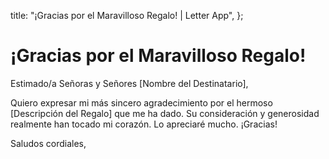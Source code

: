   title: "¡Gracias por el Maravilloso Regalo! | Letter App",
};

# ¡Gracias por el Maravilloso Regalo!

Estimado/a Señoras y Señores [Nombre del Destinatario],

Quiero expresar mi más sincero agradecimiento por el hermoso [Descripción del Regalo] que me ha dado. Su consideración y generosidad realmente han tocado mi corazón. Lo apreciaré mucho. ¡Gracias!

Saludos cordiales,
